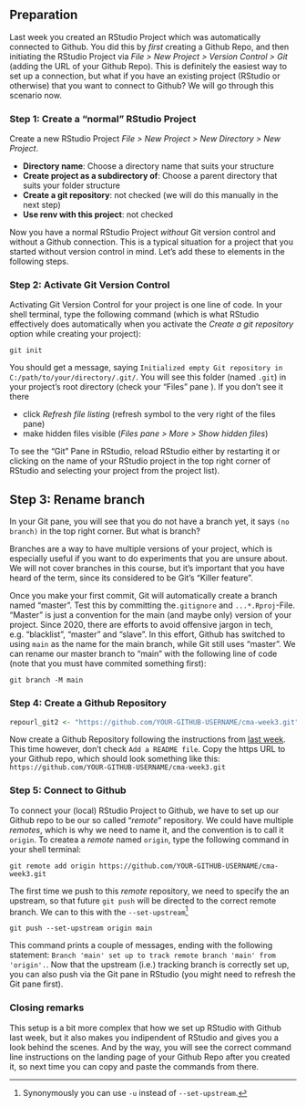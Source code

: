 ## Preparation

Last week you created an RStudio Project which was automatically connected to Github. You did this by *first* creating a Github Repo, and then initiating the RStudio Project via *File > New Project > Version Control > Git*  (adding the URL of your Github Repo). This is definitely the easiest way to set up a connection, but what if you have an existing project (RStudio or otherwise) that you want to connect to Github? We will go through this scenario now. 



### Step 1: Create a "normal" RStudio Project

Create a new RStudio Project *File > New Project > New Directory > New Project*.

- **Directory name**: Choose a directory name that suits your structure
- **Create project as a subdirectory of**: Choose a parent directory that suits your folder structure
- **Create a git repository**: not checked (we will do this manually in the next step)
- **Use renv with this project**: not checked


Now you have a normal RStudio Project *without* Git version control and without a Github connection. This is a typical situation for a project that you started without version control in mind. Let's add these to elements in the following steps.

### Step 2: Activate Git Version Control


Activating Git Version Control for your project is one line of code. In your shell terminal, type the following command (which is what RStudio effectively does automatically when you activate the *Create a git repository* option while creating your project):

```
git init
```

You should get a message, saying `Initialized empty Git repository in C:/path/to/your/directory/.git/`. You will see this folder (named `.git`) in your project's root directory (check your "Files" pane ). If you don't see it there


- click *Refresh file listing* (refresh symbol to the very right of the files pane)
- make hidden files visible (*Files pane > More > Show hidden files*)

To see the "Git" Pane in RStudio, reload RStudio either by restarting it or clicking on the name of your RStudio project in the top right corner of RStudio and selecting your project from the project list). 


## Step 3: Rename branch

In your Git pane, you will see that you do not have a branch yet, it says `(no branch)` in the top right corner. But what is  branch?

Branches are a way to have multiple versions of your project, which is especially useful if you want to do experiments that you are unsure about. We will not cover branches in this course, but it's important that you have heard of the term, since its considered to be Git's "Killer feature".

Once you make your first commit, Git will automatically create a branch named "master". Test this by committing the`.gitignore` and `...*.Rproj`-File. 
"Master" is just a convention for the main (and maybe only) version of your project. Since 2020, there are efforts to avoid offensive jargon in tech, e.g. "blacklist", "master" and "slave". In this effort, Github has switched to using `main` as the name for the main branch, while Git still uses "master". We can rename our master branch to "main" with the following line of code (note that you must have commited something first):

```
git branch -M main
```


### Step 4: Create a Github Repository 

```r
repourl_git2 <- "https://github.com/YOUR-GITHUB-USERNAME/cma-week3.git"
```


Now create a Github Repository following the instructions from [last week](#create-github-repo). This time however, don't check `Add a README file`.
Copy the https URL to your Github repo, which should look something like this: `https://github.com/YOUR-GITHUB-USERNAME/cma-week3.git`


### Step 5: Connect to Github

To connect your (local) RStudio Project to Github, we have to set up our Github repo to be our so called "*remote*" repository. We could have multiple *remotes*, which is why we need to name it, and the convention is to call it `origin`. To createa a *remote* named `origin`, type the following command in your shell terminal:

```
git remote add origin https://github.com/YOUR-GITHUB-USERNAME/cma-week3.git
```

The first time we push to this *remote* repository, we need to specify the an upstream, so that future `git push` will be directed to the correct remote branch. We can to this with the `--set-upstream`[^setupstream]

[^setupstream]: Synonymously you can use `-u` instead of `--set-upstream`.

```
git push --set-upstream origin main
```

This command prints a couple of messages, ending with the following statement: `Branch 'main' set up to track remote branch 'main' from 'origin'.`. Now that the upstream (i.e.) tracking branch is correctly set up, you can also push via the Git pane in RStudio (you might need to refresh the Git pane first).


### Closing remarks

This setup is a bit more complex that how we set up RStudio with Github last week, but it also makes you indipendent of RStudio and gives you a look behind the scenes. And by the way, you will see the correct command line instructions on the landing page of your Github Repo after you created it, so next time you can copy and paste the commands from there. 





